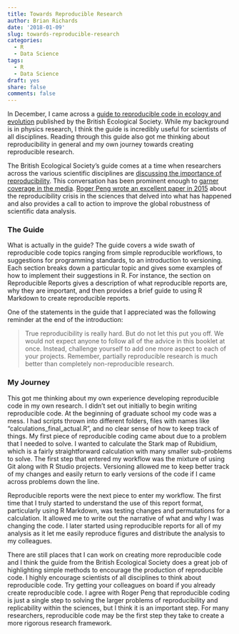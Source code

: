 ```yaml
---
title: Towards Reproducible Research
author: Brian Richards
date: '2018-01-09'
slug: towards-reproducible-research
categories:
  - R
  - Data Science
tags:
  - R
  - Data Science
draft: yes
share: false
comments: false
---
```


In December, I came across a [guide to reproducible code in ecology and evolution](http://www.britishecologicalsociety.org/publications/guides-to/) 
published by the British Ecological Society. While my background is in physics 
research, I think the guide is incredibly useful for scientists of all 
disciplines. Reading through this guide also got me thinking about 
reproducibility in general and my own journey towards creating reproducible 
research.

The British Ecological Society's guide comes at a time when researchers across 
the various scientific disciplines are [discussing the importance of reproducibility](https://www.nature.com/news/1-500-scientists-lift-the-lid-on-reproducibility-1.19970). 
This conversation has been prominent enough to [garner coverage in the media](https://fivethirtyeight.com/features/failure-is-moving-science-forward/). 
[Roger Peng wrote an excellent paper in 2015](http://onlinelibrary.wiley.com/doi/10.1111/j.1740-9713.2015.00827.x/full) 
about the reproducibility crisis in the sciences that delved into what has 
happened and also provides a call to action to improve the global robustness of 
scientific data analysis.

### The Guide

What is actually in the guide? The guide covers a wide swath of reproducible 
code topics ranging from simple reproducible workflows, to suggestions for 
programming standards, to an introduction to versioning. Each section breaks 
down a particular topic and gives some examples of how to implement their 
suggestions in R. For instance, the section on Reproducible Reports gives a 
description of what reproducible reports are, why they are important, and then 
provides a brief guide to using R Markdown to create reproducible reports. 

One of the statements in the guide that I appreciated was the following reminder 
at the end of the introduction: 

> True reproducibility is really hard. But do not let this put you off. We would 
> not expect anyone to follow all of the advice in this booklet at once. 
> Instead, challenge yourself to add one more aspect to each of your projects. 
> Remember, partially reproducible research is much better than completely 
> non-reproducible research.

### My Journey

This got me thinking about my own experience developing reproducible code in my 
own research. I didn't set out initially to begin writing reproducible code. At 
the beginning of graduate school my code was a mess. I had scripts thrown into 
different folders, files with names like "calculations_final_actual.R", and no 
clear sense of how to keep track of things. My first piece of reproducible 
coding came about due to a problem that I needed to solve. I wanted to calculate 
the Stark map of Rubidium, which is a fairly straightforward calculation with 
many smaller sub-problems to solve. The first step that entered my workflow was 
the mixture of using Git along with R Studio projects. Versioning allowed me to 
keep better track of my changes and easily return to early versions of the code 
if I came across problems down the line.

Reproducible reports were the next piece to enter my workflow. The first time 
that I truly started to understand the use of this report format, particularly 
using R Markdown, was testing changes and permutations for a calculation. It 
allowed me to write out the narrative of what and why I was changing the code. 
I later started using reproducible reports for all of my analysis as it let me 
easily reproduce figures and distribute the analysis to my colleagues. 

There are still places that I can work on creating more reproducible code and I 
think the guide from the British Ecological Society does a great job of 
highlighting simple methods to encourage the production of reproducible code. I 
highly encourage scientists of all disciplines to think about reproducible code. 
Try getting your colleagues on board if you already create reproducible code. I 
agree with Roger Peng that reproducible coding is just a single step to solving 
the larger problems of reproducibility and replicability within the sciences, 
but I think it is an important step. For many researchers, reproducible code may 
be the first step they take to create a more rigorous research framework.
